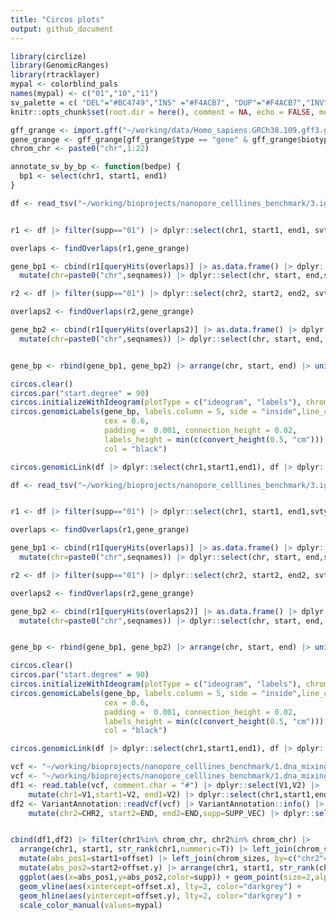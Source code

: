 ```yaml
---
title: "Circos plots"
output: github_document
---
```


```r
library(circlize)
library(GenomicRanges)
library(rtracklayer)
mypal <- colorblind_pals
names(mypal) <- c("01","10","11")
sv_palette = c( "DEL"="#BC4749","INS" ="#F4ACB7", "DUP"="#F4ACB7","INV"="#588157","TRA" = "#FF9F1C")
knitr::opts_chunk$set(root.dir = here(), comment = NA, echo = FALSE, message = FALSE, warnings = FALSE, include = TRUE, fig.align = 'center',fig.retina=2)
```

```r
gff_grange <- import.gff("~/working/data/Homo_sapiens.GRCh38.109.gff3.gz") |>  as("GRanges") 
gene_grange <- gff_grange[gff_grange$type == "gene" & gff_grange$biotype=="protein_coding"]
chrom_chr <- paste0("chr",1:22)
```

```r
annotate_sv_by_bp <- function(bedpe) {
  bp1 <- select(chr1, start1, end1)
}

df <- read_tsv("~/working/bioprojects/nanopore_celllines_benchmark/3.igv_check/lr_specific/bedpe/COLO829.COLO829_BL.all.bedpe", col_names = c("chr1","start1","chr2","start2","svtype","svlen","supp")) |> mutate(end1=start1+1, end2=start2+1) |> filter(chr1 %in% chrom_chr, chr2%in% chrom_chr)


r1 <- df |> filter(supp=="01") |> dplyr::select(chr1, start1, end1, svtype)|> rename(chr1="chr", start1="start", end1="end") |> mutate(chr=chr |> str_remove("chr")) |> GRanges()

overlaps <- findOverlaps(r1,gene_grange)

gene_bp1 <- cbind(r1[queryHits(overlaps)] |> as.data.frame() |> dplyr::select(seqnames, start, end,svtype), gene_grange[subjectHits(overlaps)] |> as.data.frame() |> dplyr::select(Name)) |> 
  mutate(chr=paste0("chr",seqnames)) |> dplyr::select(chr, start, end,svtype, Name)

r2 <- df |> filter(supp=="01") |> dplyr::select(chr2, start2, end2, svtype)|> rename(chr2="chr", start2="start",end2="end") |> mutate(chr=chr |> str_remove("chr")) |> GRanges()

overlaps2 <- findOverlaps(r2,gene_grange)

gene_bp2 <- cbind(r1[queryHits(overlaps2)] |> as.data.frame() |> dplyr::select(seqnames, start, end, svtype), gene_grange[subjectHits(overlaps2)] |> as.data.frame() |> dplyr::select(Name)) |> 
  mutate(chr=paste0("chr",seqnames)) |> dplyr::select(chr, start, end, svtype,Name)


gene_bp <- rbind(gene_bp1, gene_bp2) |> arrange(chr, start, end) |> unique()
```


```r
circos.clear()
circos.par("start.degree" = 90)
circos.initializeWithIdeogram(plotType = c("ideogram", "labels"), chromosome.index=chrom_chr)
circos.genomicLabels(gene_bp, labels.column = 5, side = "inside",line_col = "grey",
                     cex = 0.6, 
                     padding =  0.001, connection_height = 0.02,
                     labels_height = min(c(convert_height(0.5, "cm"))),
                     col = "black")

circos.genomicLink(df |> dplyr::select(chr1,start1,end1), df |> dplyr::select(chr2,start2, end2), col = mypal[df$supp],lwd = 2)
```

```r
df <- read_tsv("~/working/bioprojects/nanopore_celllines_benchmark/3.igv_check/lr_specific/bedpe/HCC1937.HCC1937_BL.all.bedpe", col_names = c("chr1","start1","chr2","start2","svtype","svlen","supp")) |> mutate(end1=start1+1, end2=start2+1) |> filter(chr1 %in% chrom_chr, chr2%in% chrom_chr)


r1 <- df |> filter(supp=="01") |> dplyr::select(chr1, start1, end1,svtype)|> rename(chr1="chr", start1="start",end1="end") |> mutate(chr=chr |> str_remove("chr")) |> GRanges()

overlaps <- findOverlaps(r1,gene_grange)

gene_bp1 <- cbind(r1[queryHits(overlaps)] |> as.data.frame() |> dplyr::select(seqnames, start, end,svtype), gene_grange[subjectHits(overlaps)] |> as.data.frame() |> dplyr::select(Name)) |> 
  mutate(chr=paste0("chr",seqnames)) |> dplyr::select(chr, start, end,svtype, Name)

r2 <- df |> filter(supp=="01") |> dplyr::select(chr2, start2, end2, svtype)|> rename(chr2="chr", start2="start",end2="end") |> mutate(chr=chr |> str_remove("chr")) |> GRanges()

overlaps2 <- findOverlaps(r2,gene_grange)

gene_bp2 <- cbind(r1[queryHits(overlaps2)] |> as.data.frame() |> dplyr::select(seqnames, start, end, svtype), gene_grange[subjectHits(overlaps2)] |> as.data.frame() |> dplyr::select(Name)) |> 
  mutate(chr=paste0("chr",seqnames)) |> dplyr::select(chr, start, end, svtype,Name)


gene_bp <- rbind(gene_bp1, gene_bp2) |> arrange(chr, start, end) |> unique()

```

```r
circos.clear()
circos.par("start.degree" = 90)
circos.initializeWithIdeogram(plotType = c("ideogram", "labels"), chromosome.index=chrom_chr)
circos.genomicLabels(gene_bp, labels.column = 5, side = "inside",line_col = "grey",
                     cex = 0.6, 
                     padding =  0.001, connection_height = 0.02,
                     labels_height = min(c(convert_height(0.5, "cm"))),
                     col = "black")

circos.genomicLink(df |> dplyr::select(chr1,start1,end1), df |> dplyr::select(chr2,start2, end2), col = mypal[df$supp],lwd = 2)
```


```r
vcf <- "~/working/bioprojects/nanopore_celllines_benchmark/1.dna_mixing_celllines/work/analysis/benchmark/svs/R10_sup_COLO829.COLO829_BL.all_merged.vcf"
vcf <- "~/working/bioprojects/nanopore_celllines_benchmark/1.dna_mixing_celllines/work/analysis/benchmark/svs/R10_sup_HCC1937.HCC1937_BL.all_merged.vcf"
df1 <- read.table(vcf, comment.char = "#") |> dplyr::select(V1,V2) |> 
    mutate(chr1=V1,start1=V2, end1=V2) |> dplyr::select(chr1,start1,end1)
df2 <- VariantAnnotation::readVcf(vcf) |> VariantAnnotation::info() |> as.data.frame() |> dplyr::select(CHR2,END,SUPP_VEC) |> 
    mutate(chr2=CHR2, start2=END, end2=END,supp=SUPP_VEC) |> dplyr::select(chr2,start2,end2,supp)


cbind(df1,df2) |> filter(chr1%in% chrom_chr, chr2%in% chrom_chr) |> 
  arrange(chr1, start1, str_rank(chr1,nummeric=T)) |> left_join(chrom_sizes, by=c("chr1"="chrom")) |> 
  mutate(abs_pos1=start1+offset) |> left_join(chrom_sizes, by=c("chr2"="chrom")) |> 
  mutate(abs_pos2=start2+offset.y) |> arrange(chr1, start1, str_rank(chr1,nummeric=T)) |> 
  ggplot(aes(x=abs_pos1,y=abs_pos2,color=supp)) + geom_point(size=2,alpha=.8) + 
  geom_vline(aes(xintercept=offset.x), lty=2, color="darkgrey") + 
  geom_hline(aes(yintercept=offset.y), lty=2, color="darkgrey") +
  scale_color_manual(values=mypal)

```